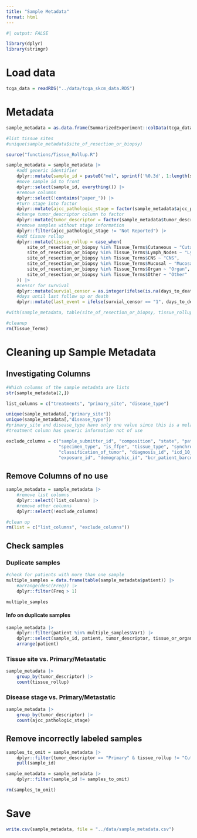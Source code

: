```yaml
---
title: "Sample Metadata"
format: html
---
```


```r

#| output: FALSE

library(dplyr)
library(stringr)

```


# Load data
```r

tcga_data = readRDS("../data/tcga_skcm_data.RDS")

```

# Metadata
```r

sample_metadata = as.data.frame(SummarizedExperiment::colData(tcga_data))

#list tissue sites
#unique(sample_metadata$site_of_resection_or_biopsy)

source("functions/Tissue_Rollup.R")

sample_metadata = sample_metadata |> 
    #add generic identifier
    dplyr::mutate(sample_id = paste0("mel", sprintf('%0.3d', 1:length(sample_metadata$patient)))) |> 
    #move sample id to front
    dplyr::select(sample_id, everything()) |> 
    #remove columns
    dplyr::select(!contains("paper_")) |> 
    #turn stage into factor
    dplyr::mutate(ajcc_pathologic_stage = factor(sample_metadata$ajcc_pathologic_stage), .keep = "unused") |> 
    #change tumor_descriptor column to factor
    dplyr::mutate(tumor_descriptor = factor(sample_metadata$tumor_descriptor, levels = c("Primary", "Metastatic"))) |> 
    #remove samples without stage information
    dplyr::filter(ajcc_pathologic_stage != "Not Reported") |> 
    #add tissue rollup
    dplyr::mutate(tissue_rollup = case_when(
        site_of_resection_or_biopsy %in% Tissue_Terms$Cutaneous ~ "Cutaneous",
        site_of_resection_or_biopsy %in% Tissue_Terms$Lymph_Nodes ~ "Lymph_Nodes",
        site_of_resection_or_biopsy %in% Tissue_Terms$CNS ~ "CNS",
        site_of_resection_or_biopsy %in% Tissue_Terms$Mucosal ~ "Mucosal",
        site_of_resection_or_biopsy %in% Tissue_Terms$Organ ~ "Organ",
        site_of_resection_or_biopsy %in% Tissue_Terms$Other ~ "Other"
    )) |> 
    #censor for survival
    dplyr::mutate(survial_censor = as.integer(ifelse(is.na(days_to_death) == TRUE, "0", "1"))) |> 
    #days until last follow up or death
    dplyr::mutate(last_event = ifelse(survial_censor == "1", days_to_death, days_to_last_follow_up))

#with(sample_metadata, table(site_of_resection_or_biopsy, tissue_rollup))

#cleanup
rm(Tissue_Terms)

```

# Cleaning up Sample Metadata

## Investigating Columns
```r

#Which columns of the sample metadata are lists
str(sample_metadata[2,]) 

list_columns = c("treatments", "primary_site", "disease_type")

unique(sample_metadata[,"primary_site"])
unique(sample_metadata[,"disease_type"])
#primary_site and disease_type have only one value since this is a melanoma data set
#treatment column has generic information not of use

exclude_columns = c("sample_submitter_id", "composition", "state", "pathology_report_uuid", "submitter_id", "oct_embedded",
                    "specimen_type", "is_ffpe", "tissue_type", "synchronous_malignancy", "days_to_diagnosis", "last_known_disease_status",
                    "classification_of_tumor", "diagnosis_id", "icd_10_code", "tumor_grade", "progression_or_recurrence", "alcohol_history",
                    "exposure_id", "demographic_id", "bcr_patient_barcode", "project_id", "name", "releasable", "released")

```

## Remove Columns of no use
```r

sample_metadata = sample_metadata |> 
    #remove list columns
    dplyr::select(!list_columns) |> 
    #remove other columns
    dplyr::select(!exclude_columns)

#clean up
rm(list = c("list_columns", "exclude_columns"))

```

## Check samples

### Duplicate samples
```r

#check for patients with more than one sample
multiple_samples = data.frame(table(sample_metadata$patient)) |> 
    #arrange(desc(Freq)) |> 
    dplyr::filter(Freq > 1)

multiple_samples

```

#### Info on duplicate samples
```r

sample_metadata |> 
    dplyr::filter(patient %in% multiple_samples$Var1) |> 
    dplyr::select(sample_id, patient, tumor_descriptor, tissue_or_organ_of_origin, ajcc_pathologic_stage) |> 
    arrange(patient)

```


### Tissue site vs. Primary/Metastatic
```r

sample_metadata |> 
    group_by(tumor_descriptor) |> 
    count(tissue_rollup)

```

### Disease stage vs. Primary/Metastatic
```r

sample_metadata |> 
    group_by(tumor_descriptor) |> 
    count(ajcc_pathologic_stage)

```


## Remove incorrectly labeled samples
```r

samples_to_omit = sample_metadata |> 
    dplyr::filter(tumor_descriptor == "Primary" & tissue_rollup != "Cutaneous") |> 
    pull(sample_id)

sample_metadata = sample_metadata |> 
    dplyr::filter(sample_id != samples_to_omit)

rm(samples_to_omit)

```


# Save
```r

write.csv(sample_metadata, file = "../data/sample_metadata.csv")

```




